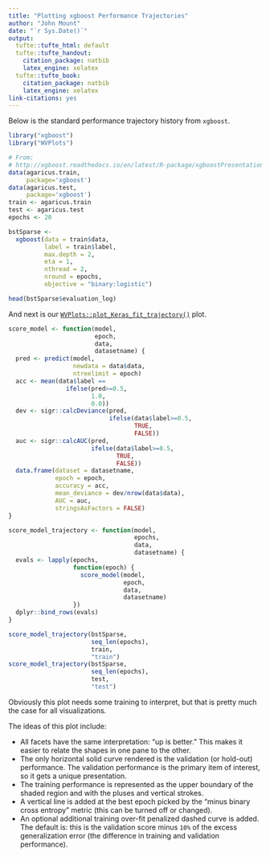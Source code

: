 ```yaml
---
title: "Plotting xgboost Performance Trajectories"
author: "John Mount"
date: "`r Sys.Date()`"
output:
  tufte::tufte_html: default
  tufte::tufte_handout:
    citation_package: natbib
    latex_engine: xelatex
  tufte::tufte_book:
    citation_package: natbib
    latex_engine: xelatex
link-citations: yes
---
```


Below is the standard performance trajectory history from `xgboost`.

```r
library("xgboost")
library("WVPlots")

# From:
# http://xgboost.readthedocs.io/en/latest/R-package/xgboostPresentation.html
data(agaricus.train, 
     package='xgboost')
data(agaricus.test, 
     package='xgboost')
train <- agaricus.train
test <- agaricus.test
epochs <- 20

bstSparse <- 
  xgboost(data = train$data, 
          label = train$label, 
          max.depth = 2, 
          eta = 1, 
          nthread = 2, 
          nround = epochs, 
          objective = "binary:logistic")

head(bstSparse$evaluation_log)
```


And next is our [`WVPlots::plot_Keras_fit_trajectory()`](https://winvector.github.io/WVPlots/reference/plot_Keras_fit_trajectory.html) plot.


```r

score_model <- function(model, 
                        epoch, 
                        data, 
                        datasetname) {
  pred <- predict(model, 
                  newdata = data$data, 
                  ntreelimit = epoch)
  acc <- mean(data$label == 
                ifelse(pred>=0.5,
                       1.0,
                       0.0))
  dev <- sigr::calcDeviance(pred, 
                            ifelse(data$label>=0.5,
                                   TRUE,
                                   FALSE))
  auc <- sigr::calcAUC(pred, 
                       ifelse(data$label>=0.5,
                              TRUE,
                              FALSE))
  data.frame(dataset = datasetname,
             epoch = epoch, 
             accuracy = acc,
             mean_deviance = dev/nrow(data$data),
             AUC = auc,
             stringsAsFactors = FALSE)
}

score_model_trajectory <- function(model, 
                                   epochs, 
                                   data, 
                                   datasetname) {
  evals <- lapply(epochs,
                  function(epoch) {
                    score_model(model, 
                                epoch, 
                                data, 
                                datasetname)
                  })
  dplyr::bind_rows(evals)
}

score_model_trajectory(bstSparse, 
                       seq_len(epochs), 
                       train, 
                       "train")
score_model_trajectory(bstSparse, 
                       seq_len(epochs), 
                       test, 
                       "test")
```

Obviously this plot needs some training to interpret, but that is pretty much the case for all visualizations.

The ideas of this plot include:

  * All facets have the same interpretation: "up is better." This makes it easier to relate the shapes in one pane to the other.
  * The only horizontal solid curve rendered is the validation (or hold-out) performance.  The validation performance is the primary item of interest, so it gets a unique presentation.
  * The training performance is represented as the upper boundary of the shaded region and with the pluses and vertical strokes.
  * A vertical line is added at the best epoch picked by the "minus binary cross entropy" metric (this can be turned off or changed).
  * An optional additional training over-fit penalized dashed curve is added.  The default is: this is the validation score minus `10%` of the excess generalization error (the difference in training and validation performance).


